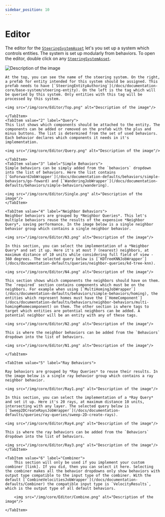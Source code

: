 ```yaml
---
sidebar_position: 10
---
```



# Editor

The editor for the [`SteeringSystemAsset`](/docs/documentation-core/base-system/SteeringSystemAsset) let's you set up a system which controls entities. The system is set up modularly from behaviors. To open the editor, double click on any [`SteeringSystemAsset`](/docs/documentation-core/base-system/SteeringSystemAsset). 

<img src="/img/core/SteeringSystemMain.png" alt="Description of the image"/>

<Tabs>
    <TabItem value="1" label="Top Area"> 
    
    At the top, you can see the name of the steering system. On the right, a prefab for entity intended for this system should be assigned. This prefab needs to have [`SteeringEntityAuthoring`](/docs/documentation-core/base-system/steering-entity). On the left is the tag which will be queried by this system. Only entities with this tag will be processed by this system.

    <img src="/img/core/Editor/Top.png" alt="Description of the image"/>

    </TabItem>
    <TabItem value="2" label="Query"> 
    This list shows which components should be attached to the entity. The components can be added or removed on the prefab with the plus and minus buttons. The list is determined from the set of used behaviors. Each behavior declares which components it needs in it's implementation.

    <img src="/img/core/Editor/Query.png" alt="Description of the image"/>

    </TabItem>
    <TabItem value="3" label="Simple Behaviors"> 
    Simple behaviors can be simply added from the `behaviors` dropdown into the list of behaviors. Here the list contains [`GoForwardJobWrapper`](/docs/documentation-defaults/behaviors/simple-behaviors/go-foward) and [`WanderingJobWrapper`](/docs/documentation-defaults/behaviors/simple-behaviors/wandering).

    <img src="/img/core/Editor/Single.png" alt="Description of the image"/>
    </TabItem>

    <TabItem value="4" label="Neighbor Behaviors"> 
    Neighbor behaviors are grouped by *Neighbor Queries*. This let's multiple behaviors reuse the results of the expensive *Neighbor Query*, saving performance. In the image below is a single neighbor behavior group which contains a single neighbor behavior. 

    <img src="/img/core/Editor/N3.png" alt="Description of the image"/>

    In this section, you can select the implementation of a *Neighbor Query* and set it up. Here it's at most 7 (nearest) neighbors, at maximum distance of 10 units while considering full field of view - 360 degrees. The selected query below is [`KDTreeKNNJobWrapper`](/docs/documentation-defaults/queries/neighbor-queries/kd-tree-knn).

    <img src="/img/core/Editor/N4.png" alt="Description of the image"/>

    This section shows which components the neighbors should have on them. The `required` section contains components which must be on the neighbors. For example when using [`MultiHomingJobWrapper`](/docs/documentation-defaults/behaviors/simple-behaviors/homing), the entities which represent homes must have the [`HomeComponent`](/docs/documentation-defaults/behaviors/neighbor-behaviors/multi-homing#homecomponent) on them. The other section is where tags to target which entities are potential neighbors can be added. A potential neighbor will be an entity with any of these tags.

    <img src="/img/core/Editor/N2.png" alt="Description of the image"/>

    This is where the neighbor behaviors can be added from the `Behaviors` dropdown into the list of behaviors.

    <img src="/img/core/Editor/N1.png" alt="Description of the image"/>

    </TabItem>
    
    <TabItem value="5" label="Ray Behaviors"> 
    
    Ray behaviors are grouped by *Ray Queries* to reuse their results. In the image below is a single ray behavior group which contains a ray neighbor behavior. 

    <img src="/img/core/Editor/Ray1.png" alt="Description of the image"/>

    In this section, you can select the implementation of a *Ray Query* and set it up. Here it's 20 rays, at maximum distance 10 units, intersecting with any layer. The selected query below is [`Sweep2DCreateRaysJobWrapper`](/docs/documentation-defaults/queries/ray-queries/sweep-2D-create-rays). 

    <img src="/img/core/Editor/Ray4.png" alt="Description of the image"/>

    This is where the ray behaviors can be added from the `Behaviors` dropdown into the list of behaviors.

    <img src="/img/core/Editor/Ray3.png" alt="Description of the image"/>
    </TabItem>

    <TabItem value="6" label="Combiner"> 
        This section will only be used if you implement your custom combiner [link]. If you did, then you can select it here. Selecting the combiner makes all the behavior dropdowns only show behaviors with output type compatible to the input type of the combiner. With the default [`CombineVelocitiesJobWrapper`](/docs/documentation-defaults/Combiner) the compatible input type is `VelocityResults`, which is the output type of all default behaviors.

        <img src="/img/core/Editor/Combine.png" alt="Description of the image"/>

    </TabItem>
</Tabs>

